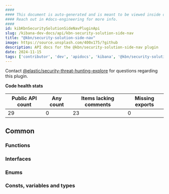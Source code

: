 ```yaml
---
####
#### This document is auto-generated and is meant to be viewed inside our experimental, new docs system.
#### Reach out in #docs-engineering for more info.
####
id: kibKbnSecuritySolutionSideNavPluginApi
slug: /kibana-dev-docs/api/kbn-security-solution-side-nav
title: "@kbn/security-solution-side-nav"
image: https://source.unsplash.com/400x175/?github
description: API docs for the @kbn/security-solution-side-nav plugin
date: 2024-11-15
tags: ['contributor', 'dev', 'apidocs', 'kibana', '@kbn/security-solution-side-nav']
---
```




Contact [@elastic/security-threat-hunting-explore](https://github.com/orgs/elastic/teams/security-threat-hunting-explore) for questions regarding this plugin.

**Code health stats**

| Public API count  | Any count | Items lacking comments | Missing exports |
|-------------------|-----------|------------------------|-----------------|
| 29 | 0 | 23 | 0 |

## Common

### Functions
<DocDefinitionList data={kbnSecuritySolutionSideNavObj.common.functions}/>

### Interfaces
<DocDefinitionList data={kbnSecuritySolutionSideNavObj.common.interfaces}/>

### Enums
<DocDefinitionList data={kbnSecuritySolutionSideNavObj.common.enums}/>

### Consts, variables and types
<DocDefinitionList data={kbnSecuritySolutionSideNavObj.common.misc}/>

